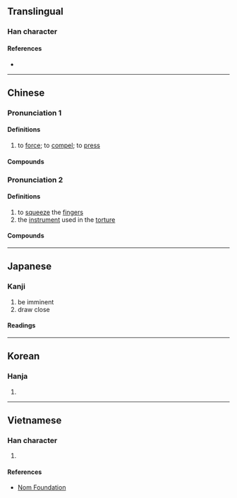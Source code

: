 {{character info}}
==Translingual==

===Han character===
{{Han char|rn=64|rad=手|as=06|sn=9|four=52027|canj=QVVN|ids=⿰扌𡿪}}

====References====
* {{Han ref|kx=0428.140|dkj=12004|dj=0777.080|hdz=31877.050|uh=62F6|ud=25334|bh=CEDF|bd=52959}}

----

==Chinese==
{{zh-forms}}

===Pronunciation 1===
{{zh-pron
|m=拶
|c=zaat3
|mc=y
|oc=y
|cat=v
}}

====Definitions====
{{zh-hanzi}}

# to [[force]]; to [[compel]]; to [[press]]

====Compounds====
{{zh-der|密拶拶|刮刮拶拶|偪拶|拶拆|拶拶|拶損|拶榨|拶滿|拶逼|挨拶|挨挨拶拶|排拶|相促相拶|蹙拶|迫拶|逼拶}}

===Pronunciation 2===
{{zh-pron
|m=zǎn
|c=zaat3
|mn=soán
|cat=v,n
}}

====Definitions====
{{zh-hanzi}}

# to [[squeeze]] the [[finger]]s {{gloss|an ancient form of torture}}
# the [[instrument]] used in the [[torture]]

====Compounds====
{{zh-der|夾拶|拶夾|拶子|拶指|拶鞫|拶刑}}

----

==Japanese==

===Kanji===
{{ja-kanji|grade=|rs=手06}}

#  be imminent
#  draw close

====Readings====
{{ja-readings
|goon=さち
|kanon=さつ
}}

----

==Korean==

===Hanja===
{{ko-hanja|찰}}

# {{rfdef|ko|sort=手06}}

----

==Vietnamese==

===Han character===
{{vi-readings|reading=tán, tát, tạt|rs=手06}}

# {{rfdef|vi|sort=手06}}

====References====
* [http://nomfoundation.org/common/nom_details.php?codepoint=62f6 Nom Foundation]